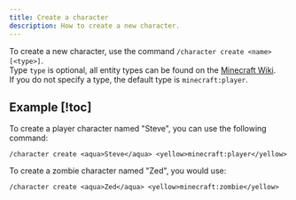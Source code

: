 ```yaml
---
title: Create a character
description: How to create a new character.
---
```


To create a new character, use the command `/character create <name> [<type>]`.  
Type `type` is optional, all entity types can be found on the [Minecraft Wiki](https://minecraft.wiki/w/Entity#Types_of_entities).  
If you do not specify a type, the default type is `minecraft:player`.

## Example [!toc]

To create a player character named "Steve", you can use the following command:

```
/character create <aqua>Steve</aqua> <yellow>minecraft:player</yellow>
```

To create a zombie character named "Zed", you would use:

```
/character create <aqua>Zed</aqua> <yellow>minecraft:zombie</yellow>
```
